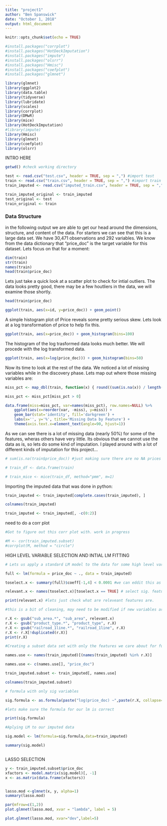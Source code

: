 ```yaml
---
title: "project1"
author: "Ben Spanswick"
date: "October 1, 2018"
output: html_document
---
```


```r
knitr::opts_chunk$set(echo = TRUE)

#install.packages("corrplot")
#install.packages("HotDeckImputation")
#install.packages("impute")
#install.packages("olsrr")
#install.packages("Hmisc")
#install.packages("coefplot")
#install.packages("glmnet")

library(glmnet)
library(ggplot2)
library(data.table)
library(tidyverse)
library(lubridate)
library(scales)
library(corrplot)
library(DMwR)
library(mice)
library(HotDeckImputation)
#library(impute)
library(Hmisc)
library(glmnet)
library(coefplot)
library(olsrr)


```

INTRO HERE

```r


getwd() #check working directory

test <- read.csv("test.csv", header = TRUE, sep = ",") #import test
train <- read.csv("train.csv", header = TRUE, sep = ",") #import train
train_imputed <- read.csv("imputed_train.csv", header = TRUE, sep = ",") #import train

train_imputed_original <- train_imputed
test_original <- test
train_original <- train

```

### Data Structure

in the following output we are able to get our head around the dimensions, structure, and content of the data. For starters we can see that this is a large data set. We have 30,471 observations and 292 variables. We know from the data dictionary that "price_doc" is the target variable for this dataset. Lets focus on that for a moment:

```r
dim(train)
str(train)
names(train)
head(train$price_doc)
```

Lets just take a quick look at a scatter plot to check for intial outliers. The data looks pretty good, there may be a few houtliers in the data, we will examine those shortly. 

```r
head(train$price_doc)

ggplot(train, aes(x=id, y=price_doc)) + geom_point()

```

A simple histogram plot of Price reveals some pretty serious skew. Lets look at a log transformation of price to help fix this.

```r
ggplot(train, aes(x=price_doc)) + geom_histogram(bins=100)
```

The histogram of the log trasformed data looks much better. We will procede with the log transformed data. 



```r

ggplot(train, aes(x=log(price_doc))) + geom_histogram(bins=50)


```

Now its time to look at the rest of the data. We noticed a lot of missing variables while in the discovery phase. Lets map out where those missing variables are:

```r

miss_pct <- map_dbl(train, function(x) { round((sum(is.na(x)) / length(x)) * 100, 1) })

miss_pct <- miss_pct[miss_pct > 0]

data.frame(miss=miss_pct, var=names(miss_pct), row.names=NULL) %>%
    ggplot(aes(x=reorder(var, -miss), y=miss)) + 
    geom_bar(stat='identity', fill='darkgreen') +
    labs(x='', y='%', title='Missing Data by Feature') +
    theme(axis.text.x=element_text(angle=90, hjust=1))

```

As we can see there is a lot of missing data (nearly 50%) for some of the features, wheras others have very little. Its obvious that we cannot use the data as is, so lets do some kind of imputation. I played around with a lot of different kinds of imputation for this project...

```r
# sum(is.na(train$price_doc)) #just making sure there are no NA prices to that the KNN imputation doesn't affect this column. 

# train_df <- data.frame(train)

# train_mice <- mice(train_df, method="pmm", m=1)
```

Importing the imputed data that was done in python:

```r
train_imputed <- train_imputed[complete.cases(train_imputed), ]

colnames(train_imputed)

train_imputed <- train_imputed[, -c(0:2)]


```



need to do a corr plot

```r

#Got to figure out this corr plot with. work in progress

#M <- cor(train_imputed.subset)
#corrplot(M, method = "circle")


```

HIGH LEVEL VARIABLE SELECTION AND INTIAL LM FITTING


```r

# Lets us apply a standard LM model to the data for some high level variable selection...

full <- lm(formula = price_doc ~ ., data = train_imputed)

toselect.x <- summary(full)$coeff[-1,4] < 0.0001 #we can eddit this as needed. 

relevant.x <- names(toselect.x)[toselect.x == TRUE] # select sig. features. 

print(relevant.x) #lets just check what are releveant features are.

#this is a bit of cleaning, may need to be modified if new variables are introduced. 

r.X <- gsub("sub_area.*", "sub_area", relevant.x)
r.X <- gsub("product_type.*", "product_type", r.X)
r.X <- gsub("railroad_1line.*", "railroad_1line", r.X)
r.X <- r.X[!duplicated(r.X)]
print(r.X)

#Creating a subset data set with only the features we care about for future modeling.

names.use <- names(train_imputed)[(names(train_imputed) %in% r.X)]

names.use <- c(names.use[], "price_doc")

train_imputed.subset <- train_imputed[, names.use]

colnames(train_imputed.subset)

# formula with only sig variables

sig.formula <- as.formula(paste("log(price_doc) ~",paste(r.X, collapse= "+")))

#lets make sure the formula for our lm is correct

print(sig.formula)

#Aplying LM to our imputed data

sig.model <- lm(formula=sig.formula,data=train_imputed)

summary(sig.model)



```


LASSO SELECTION

```r

y <- train_imputed.subset$price_doc
xfactors <- model.matrix(sig.model)[, -1]
x <- as.matrix(data.frame(xfactors))


lasso.mod <-glmnet(x, y, alpha=1)
summary(lasso.mod)

par(mfrow=c(1,2))
plot.glmnet(lasso.mod, xvar = "lambda", label = 5)

plot.glmnet(lasso.mod, xvar="dev",label=5)


```





